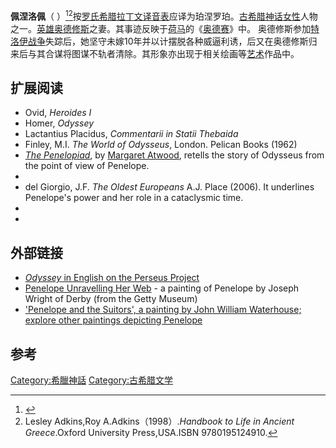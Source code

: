 {{expand|time=2013-10-17T05:19:41+00:00}}
{{noteTA
|1=zh-cn:佩涅洛佩; zh-tw:潘妮洛碧; zh-hk:潘妮洛普;
|2=zh-cn:忒勒玛科斯; zh-tw:鐵拉馬庫斯; zh-hk:鐵拉馬庫斯;
}}
{{Infobox deity|type=Greek
| image =Francesco Primaticcio 002.jpg
| caption =奥德修斯与佩涅洛佩
| name = 佩涅洛佩
| consort =[[奥德修斯|奥德修斯]]、[[忒勒戈诺斯|忒勒戈诺斯]]
| children = [[忒勒玛科斯|忒勒玛科斯]]、{{le|伊塔卢斯|Italus}}
|father=斯巴达的伊卡里俄斯|mother=佩里玻亚（[[那伊阿得斯|那伊阿得斯]]）}}
'''佩涅洛佩'''（{{lang-en|Penelope}} {{lang-gr|Πηνελόπη}}）<ref>{{Cite book | author = 鲁刚（主编） | title = 世界神话辞典 | location = 沈阳 | publisher = 辽宁人民出版社 | date = 1989-11 | pages = 619 | accessdate = 2019-09-22 | language = zh-cn | quote = 佩涅-{}-洛佩（Penelope）}}</ref><ref>Lesley Adkins,Roy A.Adkins（1998）.''Handbook to Life in Ancient Greece''.Oxford University Press,USA.ISBN 9780195124910.</ref>按[[罗氏希腊拉丁文译音表|罗氏希腊拉丁文译音表]]应译为珀涅罗珀。[[古希腊神话|古希腊神话]][[女性|女性]]人物之一。[[英雄|英雄]][[奥德修斯|奥德修斯]]之妻。其事迹反映于[[荷马|荷马]]的《[[奥德赛|奥德赛]]》中。 奥德修斯参加[[特洛伊战争|特洛伊战争]]失踪后，她坚守未嫁10年并以计摆脱各种威逼利诱，后又在奥德修斯归来后与其合谋将图谋不轨者清除。其形象亦出现于相关绘画等[[艺术|艺术]]作品中。

== 扩展阅读 ==
*Ovid, ''Heroides I''
*Homer, ''Odyssey''
*Lactantius Placidus, ''Commentarii in Statii Thebaida''
*Finley, M.I. ''The World of Odysseus'', London. Pelican Books (1962)
*''[[The_Penelopiad|The Penelopiad]]'', by [[Margaret_Atwood|Margaret Atwood]], retells the story of Odysseus from the point of view of Penelope.
*{{cite book | author=Seth L. Schein, ed. | title=''Reading the Odyssey: Selected Interpretive Essays'' | publisher=Princeton University Press | year=1996 | isbn=0-691-04440-6}}
*del Giorgio, J.F. ''The Oldest Europeans'' A.J. Place (2006). It underlines Penelope's power and her role in a cataclysmic time.
*{{cite book | author=Richard Heitman | title=''Taking Her Seriously: Penelope and the Plot of Homer's Odyssey'' | url=https://archive.org/details/takingherserious0000heit | publisher=Michigan University Press, Ann Arbor | year=2005 | isbn=0-472-11489-1}}
*{{cite book zh |author=宋碧雲 |title=希臘羅馬神話故事|format= |edition= |location=台北|publisher=志文出版社 |date=1988年 |pages= |id= |first=|year=|isbn=}}

==外部链接==
{{Commons category|佩涅洛佩}}
*[http://www.perseus.tufts.edu/hopper/text.jsp?doc=Perseus:text:1999.01.0136 ''Odyssey'' in English on the Perseus Project] {{Wayback|url=http://www.perseus.tufts.edu/hopper/text.jsp?doc=Perseus:text:1999.01.0136 |date=20200806082834 }}
*[https://web.archive.org/web/20070517031628/http://www.getty.edu/art/gettyguide/artObjectDetails?artobj=930&handle=li Penelope Unravelling Her Web] - a painting of Penelope by Joseph Wright of Derby (from the Getty Museum)
*[https://web.archive.org/web/20120325174836/http://beckydaroff.com/stories/details.php?recordID=173 'Penelope and the Suitors', a painting by John William Waterhouse; explore other paintings depicting Penelope]

== 参考 ==
{{reflist}}
{{Characters in the Odyssey}}

{{Authority control}}

[[Category:希臘神話|Category:希臘神話]]
[[Category:古希腊文学|Category:古希腊文学]]
